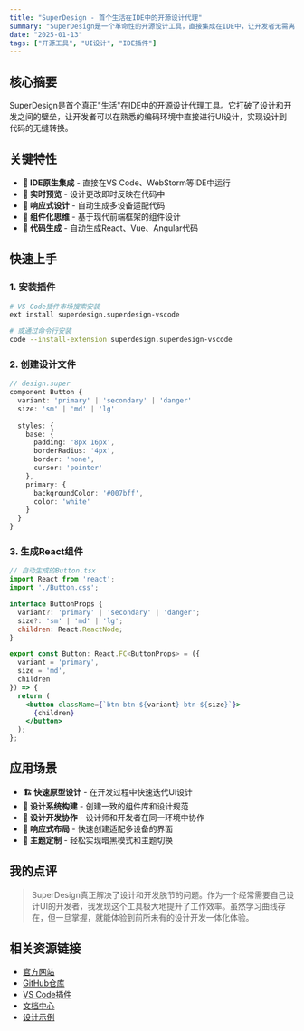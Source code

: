 ```yaml
---
title: "SuperDesign - 首个生活在IDE中的开源设计代理"
summary: "SuperDesign是一个革命性的开源设计工具，直接集成在IDE中，让开发者无需离开编码环境就能完成UI设计工作。"
date: "2025-01-13"
tags: ["开源工具", "UI设计", "IDE插件"]
---
```


## 核心摘要

SuperDesign是首个真正"生活"在IDE中的开源设计代理工具。它打破了设计和开发之间的壁垒，让开发者可以在熟悉的编码环境中直接进行UI设计，实现设计到代码的无缝转换。

## 关键特性

- **🎨 IDE原生集成** - 直接在VS Code、WebStorm等IDE中运行
- **🔄 实时预览** - 设计更改即时反映在代码中
- **📱 响应式设计** - 自动生成多设备适配代码
- **🎯 组件化思维** - 基于现代前端框架的组件设计
- **🚀 代码生成** - 自动生成React、Vue、Angular代码

## 快速上手

### 1. 安装插件

```bash
# VS Code插件市场搜索安装
ext install superdesign.superdesign-vscode

# 或通过命令行安装
code --install-extension superdesign.superdesign-vscode
```

### 2. 创建设计文件

```typescript
// design.super
component Button {
  variant: 'primary' | 'secondary' | 'danger'
  size: 'sm' | 'md' | 'lg'
  
  styles: {
    base: {
      padding: '8px 16px',
      borderRadius: '4px',
      border: 'none',
      cursor: 'pointer'
    },
    primary: {
      backgroundColor: '#007bff',
      color: 'white'
    }
  }
}
```

### 3. 生成React组件

```jsx
// 自动生成的Button.tsx
import React from 'react';
import './Button.css';

interface ButtonProps {
  variant?: 'primary' | 'secondary' | 'danger';
  size?: 'sm' | 'md' | 'lg';
  children: React.ReactNode;
}

export const Button: React.FC<ButtonProps> = ({ 
  variant = 'primary', 
  size = 'md', 
  children 
}) => {
  return (
    <button className={`btn btn-${variant} btn-${size}`}>
      {children}
    </button>
  );
};
```

## 应用场景

- **🏗️ 快速原型设计** - 在开发过程中快速迭代UI设计
- **👥 设计系统构建** - 创建一致的组件库和设计规范
- **🔄 设计开发协作** - 设计师和开发者在同一环境中协作
- **📐 响应式布局** - 快速创建适配多设备的界面
- **🎨 主题定制** - 轻松实现暗黑模式和主题切换

## 我的点评

> SuperDesign真正解决了设计和开发脱节的问题。作为一个经常需要自己设计UI的开发者，我发现这个工具极大地提升了工作效率。虽然学习曲线存在，但一旦掌握，就能体验到前所未有的设计开发一体化体验。

## 相关资源链接

- [官方网站](https://superdesign.dev)
- [GitHub仓库](https://github.com/superdesign-dev/superdesign)
- [VS Code插件](https://marketplace.visualstudio.com/items?itemName=superdesign.superdesign-vscode)
- [文档中心](https://docs.superdesign.dev)
- [设计示例](https://examples.superdesign.dev)